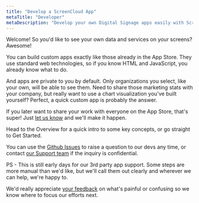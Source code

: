 ```yaml
---
title: "Develop a ScreenCloud App"
metaTitle: "Developer"
metaDescription: "Develop your own Digital Signage apps easily with ScreenCloud."
---
```


Welcome! So you'd like to see your own data and services on your screens? Awesome!

You can build custom apps exactly like those already in the App Store. They use standard web technologies, so if you know HTML and JavaScript, you already know what to do. 

And apps are private to you by default. Only organizations you select, like your own, will be able to see them. Need to share those marketing stats with your company, but really want to use a chart visualization you've built yourself? Perfect, a quick custom app is probably the answer.

If you later want to share your work with everyone on the App Store, that's super! Just [let us know](https://screen.cloud/contact) and we'll make it happen.

Head to the <Link to="/overview">Overview</Link> for a quick intro to some key concepts, or go straight to <Link to="/get-started">Get Started</Link>.

You can use the [Github Issues](https://github.com/screencloud/developer/issues) to raise a question to our devs any time, or contact [our Support team](https://screen.cloud/contact) if the inquiry is confidential.

PS - This is still early days for our 3rd party app support. Some steps are more manual than we'd like, but we'll call them out clearly and wherever we can help, we're happy to.

We'd really appreciate [your feedback](https://github.com/screencloud/developer/issues) on what's painful or confusing so we know where to focus our efforts next.
